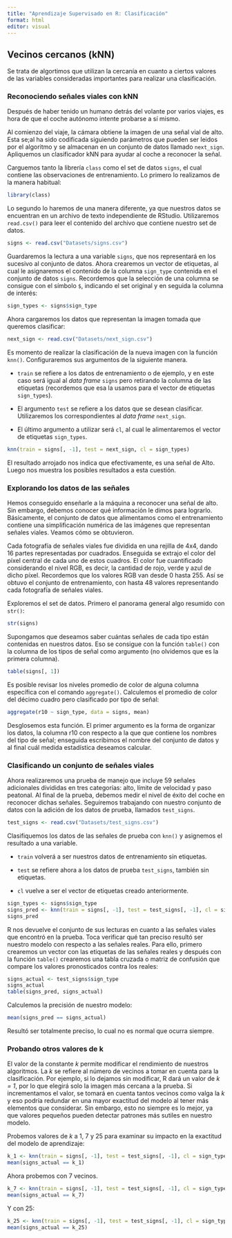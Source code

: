 ```yaml
---
title: "Aprendizaje Supervisado en R: Clasificación"
format: html
editor: visual
---
```


## Vecinos cercanos (kNN) {#quarto}

Se trata de algortimos que utilizan la cercanía en cuanto a ciertos valores de las variables consideradas importantes para realizar una clasificación.

### Reconociendo señales viales con kNN {#reconociendo-señales-viales-con-knn}

Después de haber tenido un humano detrás del volante por varios viajes, es hora de que el coche autónomo intente probarse a sí mismo.

Al comienzo del viaje, la cámara obtiene la imagen de una señal vial de alto. Esta se;al ha sido codificada siguiendo parámetros que pueden ser leidos por el algoritmo y se almacenan en un conjunto de datos llamado `next_sign`. Apliquemos un clasificador kNN para ayudar al coche a reconocer la señal.

Carguemos tanto la librería `class` como el set de datos `signs`, el cual contiene las observaciones de entrenamiento. Lo primero lo realizamos de la manera habitual:

```r
library(class)
```

Lo segundo lo haremos de una manera diferente, ya que nuestros datos se encuentran en un archivo de texto independiente de RStudio. Utilizaremos `read.csv()` para leer el contenido del archivo que contiene nuestro set de datos.

```r
signs <- read.csv("Datasets/signs.csv")
```

Guardaremos la lectura a una variable `signs`, que nos representará en los sucesivo al conjunto de datos. Ahora crearemos un vector de etiquetas, al cual le asignaremos el contenido de la columna `sign_type` contenida en el conjunto de datos `signs`. Recordemos que la selección de una columna se consigue con el símbolo `$`, indicando el set original y en seguida la columna de interés:

```r
sign_types <- signs$sign_type
```

Ahora cargaremos los datos que representan la imagen tomada que queremos clasificar:

```r
next_sign <- read.csv("Datasets/next_sign.csv")
```

Es momento de realizar la clasificación de la nueva imagen con la función `knn()`. Configuraremos sus argumentos de la siguiente manera.

-   `train` se refiere a los datos de entrenamiento o de ejemplo, y en este caso será igual al *data frame* `signs` pero retirando la columna de las etiquetas (recordemos que esa la usamos para el vector de etiquetas `sign_types`).

-   El argumento `test` se refiere a los datos que se desean clasificar. Utilizaremos los correspondientes al *data frame* `next_sign`.

-   El último argumento a utilizar será `cl`, al cual le alimentaremos el vector de etiquetas `sign_types`.

```r
knn(train = signs[, -1], test = next_sign, cl = sign_types)
```

El resultado arrojado nos indica que efectivamente, es una señal de Alto. Luego nos muestra los posibles resultados a esta cuestión.

### Explorando los datos de las señales

Hemos conseguido enseñarle a la máquina a reconocer una señal de alto. Sin embargo, debemos conocer qué información le dimos para lograrlo. Básicamente, el conjunto de datos que alimentamos como el entrenamiento contiene una simplificación numérica de las imágenes que representan señales viales. Veamos cómo se obtuvieron.

Cada fotografía de señales viales fue dividida en una rejilla de 4x4, dando 16 partes representadas por cuadrados. Enseguida se extrajo el color del píxel central de cada uno de estos cuadros. El color fue cuantificado considerando el nivel RGB, es decir, la cantidad de rojo, verde y azul de dicho píxel. Recordemos que los valores RGB van desde 0 hasta 255. Así se obtuvo el conjunto de entrenamiento, con hasta 48 valores representando cada fotografía de señales viales.

Exploremos el set de datos. Primero el panorama general algo resumido con `str()`:

```r
str(signs)
```

Supongamos que deseamos saber cuántas señales de cada tipo están contenidas en nuestros datos. Eso se consigue con la función `table()` con la columna de los tipos de señal como argumento (no olvidemos que es la primera columna).

```r
table(signs[, 1])
```

Es posible revisar los niveles promedio de color de alguna columna específica con el comando `aggregate()`. Calculemos el promedio de color del décimo cuadro pero clasificado por tipo de señal:

```r
aggregate(r10 ~ sign_type, data = signs, mean)
```

Desglosemos esta función. El primer argumento es la forma de organizar los datos, la columna r10 con respecto a la que que contiene los nombres del tipo de señal; enseguida escribimos el nombre del conjunto de datos y al final cuál medida estadística deseamos calcular.

### Clasificando un conjunto de señales viales

Ahora realizaremos una prueba de manejo que incluye 59 señales adicionales divididas en tres categorías: alto, límite de velocidad y paso peatonal. Al final de la prueba, debemos medir el nivel de éxito del coche en reconocer dichas señales. Seguiremos trabajando con nuestro conjunto de datos con la adición de los datos de prueba, llamados `test_signs`.

```r
test_signs <- read.csv("Datasets/test_signs.csv")
```

Clasifiquemos los datos de las señales de prueba con `knn()` y asignemos el resultado a una variable.

-   `train` volverá a ser nuestros datos de entrenamiento sin etiquetas.

-   `test` se refiere ahora a los datos de prueba `test_signs`, también sin etiquetas.

-   `cl` vuelve a ser el vector de etiquetas creado anteriormente.

```r
sign_types <- signs$sign_type
signs_pred <- knn(train = signs[, -1], test = test_signs[, -1], cl = sign_types)
signs_pred
```

R nos devuelve el conjunto de sus lecturas en cuanto a las señales viales que encontró en la prueba. Toca verificar qué tan preciso resultó ser nuestro modelo con respecto a las señales reales. Para ello, primero crearemos un vector con las etiquetas de las señales reales y después con la función `table()` crearemos una tabla cruzada o matriz de confusión que compare los valores pronosticados contra los reales:

```r
signs_actual <- test_signs$sign_type
signs_actual
table(signs_pred, signs_actual)
```

Calculemos la precisión de nuestro modelo:

```r
mean(signs_pred == signs_actual)
```

Resultó ser totalmente preciso, lo cual no es normal que ocurra siempre.

### Probando otros valores de k

El valor de la constante *k* permite modificar el rendimiento de nuestros algoritmos. La *k* se refiere al número de vecinos a tomar en cuenta para la clasificación. Por ejemplo, si lo dejamos sin modificar, R dará un valor de *k = 1*, por lo que elegirá solo la imagen más cercana a la prueba. Si incrementamos el valor, se tomará en cuenta tantos vecinos como valga la *k* y eso podría redundar en una mayor exactitud del modelo al tener más elementos que considerar. Sin embargo, esto no siempre es lo mejor, ya que valores pequeños pueden detectar patrones más sutiles en nuestro modelo.

Probemos valores de *k* a 1, 7 y 25 para examinar su impacto en la exactitud del modelo de aprendizaje:

```r
k_1 <- knn(train = signs[, -1], test = test_signs[, -1], cl = sign_types)
mean(signs_actual == k_1)
```

Ahora probemos con 7 vecinos.

```r
k_7 <- knn(train = signs[, -1], test = test_signs[, -1], cl = sign_types, k = 7)
mean(signs_actual == k_7)
```

Y con 25:

```r
k_25 <- knn(train = signs[, -1], test = test_signs[, -1], cl = sign_types, k = 25)
mean(signs_actual == k_25)
```
